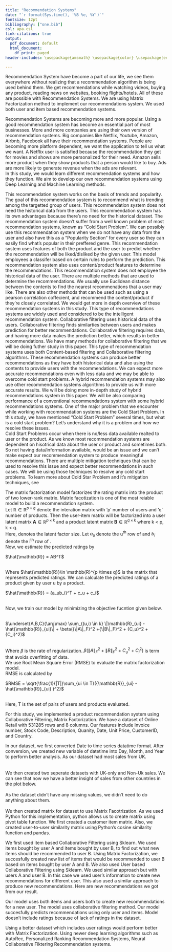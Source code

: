 ```yaml
---
title: "Recommendation Systems"
date: "`r format(Sys.time(), '%B %e, %Y')`"
fontsize: 12pt
bibliography: ["one.bib"]
csl: apa.csl
link-citations: true
output:
  pdf_document: default
  html_document:
    df_print: paged
header-includes: \usepackage{amsmath} \usepackage{color} \usepackage[english]{babel} \usepackage{graphicx} \usepackage{filecontents} \usepackage{natbib} \usepackage{url} \usepackage[nottoc]{tocbibind} 

---
```



\tableofcontents


\newpage
\maketitle
\section{Abstract}
Recommendation System have become a part of our life, we see them everywhere without realizing that a recommendation algorithm is being used behind them. We get recommendations while watching videos, buying any product, reading news on websites, booking flights/hotels. All of these are possible with Recommendation Systems. We are using Matrix Factorization method to implement our recommendations system. We used both user and item based recommendation systems. 
\clearpage
\section{Introduction}
Recommendation Systems are becoming more and more popular. Using a good recommendation system has become an essential part of most businesses. More and more companies are using their own version of recommendation systems. Big companies like Netflix, Youtube, Amazon, Airbnb, Facebook all have their recommendation systems. People are becoming more platform dependent, we want the application to tell us what we want. A Netflix user is satisfied because the recommendation they get for movies and shows are more personalized for their need. Amazon sells more product when they show products that a person would like to buy. Ads are more likely to generate revenue when the ads are relevant. \cite{RecommendationSystems}
\
In this study, we would learn different recommendation systems and how they function. We aim to develop our own recommendation systems using Deep Learning and Machine Learning methods.

\section{Types of Recommendation Systems}
\subsection{Popularity Based Recommendation Systems}
  This recommendation system works on the basis of trends and popularity. The goal of this recommendation system is to recommend what is trending among the targetted group of users. This recommendation system does not need the historical data from the users. This recommendation system has its own advantages because there's no need for the historical dataset. The recommendation system doesn't suffer from a well known problem of most recommendation systems, known as "Cold Start Problem". 
   \hfill \break
  We can possibly use this recommendation system when we do not have any data from the user and also have this as a "Popularity Section" for every user so they can easily find what's popular in their preffered genre.\cite{TypesOfRecommendationSystems}
    \begin{figure}
  \centering
    \includegraphics[width=0.5\textwidth]{~/RecommendationSystem/images/popularityBasedRecommendationSystems.png}
    \caption{Architecture of the Popularity-based Recommender System \cite{inproceedings}}
\end{figure}
\subsection{Classification Model}
  This recommendation system uses features of both the product and the user to predict whether the recommendation will be liked/disliked by the given user. This model employees a classifer based on certain rules to perform the prediction. \cite{TypesOfRecommendationSystems}
     \begin{figure}
  \centering
    \includegraphics[width=0.5\textwidth]{~/RecommendationSystem/images/classificationModel.png}
    \caption{Classification Model Recommender System \cite{TypesOfRecommendationSystems}}
\end{figure}
\subsection{Conent-Based Recommendation Systems}
     This recommendation system also uses content/product features to determine the recommendations. This recommendation system does not employee the historical data of the user. There are multiple methods that are used to determine the recommendations. We usually use Euclidean distance between the contents to find the nearest recommenations that a user may like. There are also other methods that can be used such as using a pearson correlation coffecient, and recommend the content/product if they're closely correlated. We would get more in depth overview of these recommendation systems in this study. \cite{TypesOfRecommendationSystems}
      \begin{figure}
  \centering
    \includegraphics[width=0.4\textwidth]{~/RecommendationSystem/images/contentBasedRecommendation.jpeg}
    \caption{Content-Based Recommendations System \cite{ContentBasedRecommendation}}
\end{figure}
\subsection{Collaborative Filtering Recommendation Systems}
This type of recommendations systems are widely used and considered to be the intelligent recommendation system. Collaborative filtering uses historical data of the users. Collaborative filtering finds similarties between users and makes prediction for better recommendations. Collaborative filtering requires data, and having more data makes the prediction better, which results in better recommendations. We have many methods for collaborative filtering that we will be doing futher study in this paper. \cite{TypesOfRecommendationSystems}
  \begin{figure}
  \centering
    \includegraphics[width=0.6\textwidth]{~/RecommendationSystem/images/collaborative.png}
    \caption{Collaborative Filtering Recommendation System \cite{Collaborative}}
\end{figure}
\subsection{Hybrid Recommendation Systems}
This type of recommendation systems uses both Content-based filtering and Collaborative filtering algorithms. These recommendation systems can produce better recommendations as they have both historical data and also using the contents to provide users with the recommendations. We can expect more accurate recommendations even with less data and we may be able to overcome cold start problems. A hybrid recommendation systems may also use other recommendation systems algorithms to provide us with more accurate results. We will be doing more in-depth study of hybrid recommendations system in this paper. We will be also comparing performance of a conventional recommendations system with some hybrid recommendations systems. \cite{Hybrid}
 \begin{figure}
  \centering
    \includegraphics[width=0.5\textwidth]{~/RecommendationSystem/images/hybrid.png}
    \caption{Hybrid Recommendation System \cite{Hybrid}}
\end{figure}
\section{Problems with Recommendation Systems}
\subsection{Cold Start Problem}
One of the major problem that we encounter while working with recommendation systems are the Cold Start Problem. In this study, we have mentioned "Cold Start Problem" several times, but what is a cold start problem? Let's understand why it is a problem and how we resolve these issues.  
Cold Start Problems occur when there is no/less data available realted to user or the product. As we know most recommendation systems are dependent on hisotrical data about the user or product and sometimes both. So not having data/information available, would be an issue and we can't make expect our recommendation system to produce meaningful recommendations. 
There are multiple mitigation techniques that can be used to resolve this issue and expect better recommendations in such cases. We will be using those techniques to resolve any cold start problems. To learn more about Cold Star Problem and it's mitigation techniques, see \cite{ColdStartProblem}
\section {Models for  Recommendation Systems} 
\subsection{Matrix Factorization Model} 
The matrix factorization model factorizes the rating matrix into the product of two lower-rank matrix.
Matrix facotization is one of the most reiable model to build a recommendation system.
\
Let $\mathbb{R} \in \mathbb{R}^{p \times q}$ denote the interation matrix with 'p' number of users and 'q' number of products. Then the user-item matrix will be factorized into a user latent matrix $\textbf{A} \in \mathbb{R}^{p \times k}$ and a product latent matrix $\textbf{B} \in \mathbb{R}^{q \times k}$ where  k < p, k < q.
\
Here, \textbf{k} denotes the latent factor size. Let $a_u$ denote the u$^{\text{th}}$ row of \textbf{A} and $b_i$ denote the i$^{\text{th}}$ row of \textbf{B}.
\
Now, we estimate the predicted ratings by 
\

$\hat{\mathbb{R}} = AB^T$

\
Where $\hat{\mathbb{R}}\in \mathbb{R}^{p \times q}$ is the matrix that represents predicted ratings. We can calculate the predicted ratings of a product given by user u by a product. 
\

$\hat{\mathbb{R}} = {a_ub_i}^T + c_u + c_i$

\
Now, we train our model by minimizing the objective fucntion given below. 

\
  $\underset{A,B,C}{\arg\max} \sum_{(u,i) \in k} \|\mathbb{R}_{ui} - \hat{\mathbb{R}}_{ui}\| + \beta({\|A\|_F}^2 +{\|B\|_F}^2 + {C_u}^2 + {C_i}^2)$
  
\
Where $\beta$ is the rate of regularization. 
$\beta({\|A\|_F}^2 +{\|B\|_F}^2 + {C_u}^2 + {C_i}^2)$ is term that avoids overfitting of data. 
\
We use Root Mean Square Error (RMSE) to evaluate the matrix factorization model. 
\
RMSE is calculated by 
\

 $RMSE = \sqrt{\frac{1}{|T|}\sum_{ui \in T}({\mathbb{R}}_{ui} - \hat{\mathbb{R}}_{ui} )^2}$

\
Here, T is the set of pairs of users and products evaluated. \cite{RecommendationSystem}

\section{Product Recommendation System}
For this study, we implemented a product recommendation system using Collaborative Filtering, Matrix Factorization. We have a dataset of Online Retail with 531285 rows and 8 columns. Our features include Invoice number, Stock Code, Description, Quanity, Date, Unit Price, CustomerID, and Country. 

\subsection{Data Preparation}
In our dataset, we first converted Date to time series datatime format. After conversion, we created new variable of datetime into Day, Month, and Year to perform better analysis. 
As our dataset had most sales from UK. 
\
\
\includegraphics{~/RecommendationSystem/images/country.png}
\
We then created two seperate datasets with UK-only and Non-Uk sales. We can see that now we have a better insight of sales from other countries in the plot below.
\
\includegraphics{~/RecommendationSystem/images/nonUk.png}
\
As the dataset didn't have any missing values, we didn't need to do anything about them. 
\
\
We then created matrix for dataset to use Matrix Facotrization. As we used Python for this implementation, python allows us to create matrix using pivot table function. We first created a customer item matrix. Also, we created user-to-user similarity matrix using Python's cosine similarity function and pandas. 

\subsection{Model Results}
We first used item based Collaborative Filtering using Sklearn. We used items bought by user A and items bought by user B, to find out what new items should be recommended to user B. Using Matrix Factorization, we succesfully created new list of items that would be recommended to user B based on items bought by user A and B. 
We also used User based Collaborative Filtering using Sklearn. We used similar approach but with users A and user B. In this case we used user's information to create new recommendations for different user. This also used a similar approach to produce new recommendations. 
Here are new recommendations we got from our result. 
\
\includegraphics[width=0.4\textwidth]{~/RecommendationSystem/images/recommendations.png}

\subsection{Model Strength}
Our model uses both items and users both to create new recommendations for a new user. The model uses collaborative filtering method. Our model succesfully predicts recommendations using only user and items. 
\subsection{Model Weakness}
Model doesn't include ratings because of lack of ratings in the dataset.
\subsection{Future Work}
Using a better dataset which includes  user ratings would perform better with Matrix Factorization. Using newer deep learning algorithms such as AutoRec, Personalized Ranking Recommendation Systems, Neural Collaborative Fiktering Recommendation systems. 


\clearpage

\bibliographystyle{unsrt}
\bibliography{one}



